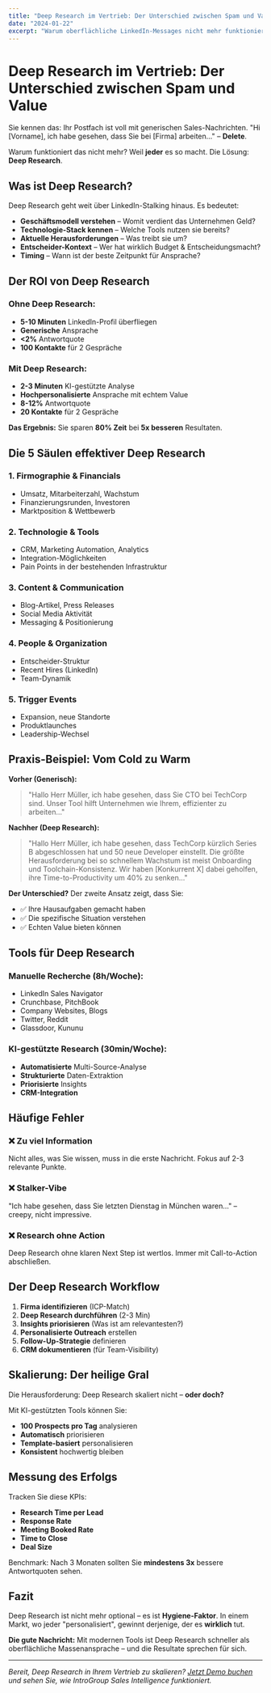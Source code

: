 ```yaml
---
title: "Deep Research im Vertrieb: Der Unterschied zwischen Spam und Value"
date: "2024-01-22"
excerpt: "Warum oberflächliche LinkedIn-Messages nicht mehr funktionieren und wie Deep Research Ihre Abschlussquote verdoppelt."
---
```


# Deep Research im Vertrieb: Der Unterschied zwischen Spam und Value

Sie kennen das: Ihr Postfach ist voll mit generischen Sales-Nachrichten. "Hi [Vorname], ich habe gesehen, dass Sie bei [Firma] arbeiten..." – **Delete**.

Warum funktioniert das nicht mehr? Weil **jeder** es so macht. Die Lösung: **Deep Research**.

## Was ist Deep Research?

Deep Research geht weit über LinkedIn-Stalking hinaus. Es bedeutet:

- **Geschäftsmodell verstehen** – Womit verdient das Unternehmen Geld?
- **Technologie-Stack kennen** – Welche Tools nutzen sie bereits?
- **Aktuelle Herausforderungen** – Was treibt sie um?
- **Entscheider-Kontext** – Wer hat wirklich Budget & Entscheidungsmacht?
- **Timing** – Wann ist der beste Zeitpunkt für Ansprache?

## Der ROI von Deep Research

### Ohne Deep Research:
- **5-10 Minuten** LinkedIn-Profil überfliegen
- **Generische** Ansprache
- **<2%** Antwortquote
- **100 Kontakte** für 2 Gespräche

### Mit Deep Research:
- **2-3 Minuten** KI-gestützte Analyse
- **Hochpersonalisierte** Ansprache mit echtem Value
- **8-12%** Antwortquote
- **20 Kontakte** für 2 Gespräche

**Das Ergebnis:** Sie sparen **80% Zeit** bei **5x besseren** Resultaten.

## Die 5 Säulen effektiver Deep Research

### 1. Firmographie & Financials
- Umsatz, Mitarbeiterzahl, Wachstum
- Finanzierungsrunden, Investoren
- Marktposition & Wettbewerb

### 2. Technologie & Tools
- CRM, Marketing Automation, Analytics
- Integration-Möglichkeiten
- Pain Points in der bestehenden Infrastruktur

### 3. Content & Communication
- Blog-Artikel, Press Releases
- Social Media Aktivität
- Messaging & Positionierung

### 4. People & Organization
- Entscheider-Struktur
- Recent Hires (LinkedIn)
- Team-Dynamik

### 5. Trigger Events
- Expansion, neue Standorte
- Produktlaunches
- Leadership-Wechsel

## Praxis-Beispiel: Vom Cold zu Warm

**Vorher (Generisch):**
> "Hallo Herr Müller, ich habe gesehen, dass Sie CTO bei TechCorp sind. Unser Tool hilft Unternehmen wie Ihrem, effizienter zu arbeiten..."

**Nachher (Deep Research):**
> "Hallo Herr Müller, ich habe gesehen, dass TechCorp kürzlich Series B abgeschlossen hat und 50 neue Developer einstellt. Die größte Herausforderung bei so schnellem Wachstum ist meist Onboarding und Toolchain-Konsistenz. Wir haben [Konkurrent X] dabei geholfen, ihre Time-to-Productivity um 40% zu senken..."

**Der Unterschied?** Der zweite Ansatz zeigt, dass Sie:
- ✅ Ihre Hausaufgaben gemacht haben
- ✅ Die spezifische Situation verstehen
- ✅ Echten Value bieten können

## Tools für Deep Research

### Manuelle Recherche (8h/Woche):
- LinkedIn Sales Navigator
- Crunchbase, PitchBook
- Company Websites, Blogs
- Twitter, Reddit
- Glassdoor, Kununu

### KI-gestützte Research (30min/Woche):
- **Automatisierte** Multi-Source-Analyse
- **Strukturierte** Daten-Extraktion
- **Priorisierte** Insights
- **CRM-Integration**

## Häufige Fehler

### ❌ Zu viel Information
Nicht alles, was Sie wissen, muss in die erste Nachricht. Fokus auf 2-3 relevante Punkte.

### ❌ Stalker-Vibe
"Ich habe gesehen, dass Sie letzten Dienstag in München waren..." – creepy, nicht impressive.

### ❌ Research ohne Action
Deep Research ohne klaren Next Step ist wertlos. Immer mit Call-to-Action abschließen.

## Der Deep Research Workflow

1. **Firma identifizieren** (ICP-Match)
2. **Deep Research durchführen** (2-3 Min)
3. **Insights priorisieren** (Was ist am relevantesten?)
4. **Personalisierte Outreach** erstellen
5. **Follow-Up-Strategie** definieren
6. **CRM dokumentieren** (für Team-Visibility)

## Skalierung: Der heilige Gral

Die Herausforderung: Deep Research skaliert nicht – **oder doch?**

Mit KI-gestützten Tools können Sie:
- **100 Prospects pro Tag** analysieren
- **Automatisch** priorisieren
- **Template-basiert** personalisieren
- **Konsistent** hochwertig bleiben

## Messung des Erfolgs

Tracken Sie diese KPIs:
- **Research Time per Lead**
- **Response Rate**
- **Meeting Booked Rate**
- **Time to Close**
- **Deal Size**

Benchmark: Nach 3 Monaten sollten Sie **mindestens 3x** bessere Antwortquoten sehen.

## Fazit

Deep Research ist nicht mehr optional – es ist **Hygiene-Faktor**. In einem Markt, wo jeder "personalisiert", gewinnt derjenige, der es **wirklich** tut.

**Die gute Nachricht:** Mit modernen Tools ist Deep Research schneller als oberflächliche Massenansprache – und die Resultate sprechen für sich.

---

*Bereit, Deep Research in Ihrem Vertrieb zu skalieren? [Jetzt Demo buchen](/de/contact) und sehen Sie, wie IntroGroup Sales Intelligence funktioniert.*

